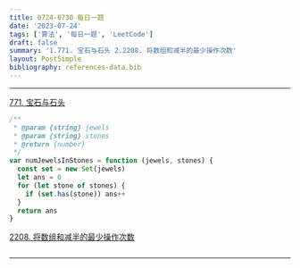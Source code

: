 ```yaml
---
title: 0724-0730 每日一题
date: '2023-07-24'
tags: ['算法', '每日一题', 'LeetCode']
draft: false
summary: '1.771. 宝石与石头 2.2208. 将数组和减半的最少操作次数'
layout: PostSimple
bibliography: references-data.bib
---
```


---

[771. 宝石与石头](https://leetcode.cn/problems/jewels-and-stones/)

```js
/**
 * @param {string} jewels
 * @param {string} stones
 * @return {number}
 */
var numJewelsInStones = function (jewels, stones) {
  const set = new Set(jewels)
  let ans = 0
  for (let stone of stones) {
    if (set.has(stone)) ans++
  }
  return ans
}
```

[2208. 将数组和减半的最少操作次数](https://leetcode.cn/problems/minimum-operations-to-halve-array-sum/)

```js

```

---
